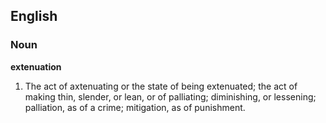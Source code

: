 ==English==

===Noun===

'''extenuation'''

#The act of axtenuating or the state of being extenuated; the act of making thin, slender, or lean, or of palliating; diminishing, or lessening; palliation, as of a crime; mitigation, as of punishment.